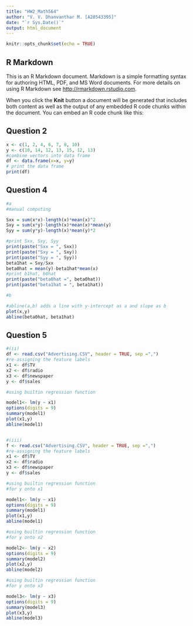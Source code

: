 ```yaml
---
title: "HW2_Math564"
author: "V. V. Dhanvanthar M. [A20543395]"
date: "`r Sys.Date()`"
output: html_document
---
```


```r
knitr::opts_chunk$set(echo = TRUE)
```

## R Markdown

This is an R Markdown document. Markdown is a simple formatting syntax for authoring HTML, PDF, and MS Word documents. For more details on using R Markdown see <http://rmarkdown.rstudio.com>.

When you click the **Knit** button a document will be generated that includes both content as well as the output of any embedded R code chunks within the document. You can embed an R code chunk like this:

## Question 2

```r
x <- c(1, 2, 4, 6, 7, 8, 10)
y <- c(10, 14, 12, 13, 15, 12, 13)
#combine vectors into data frame
df <- data.frame(x=x, y=y)
# print the data frame
print(df)
```

## Question 4

```r
#a
#manual computing

Sxx = sum(x*x)-length(x)*mean(x)^2
Sxy = sum(x*y)-length(x)*mean(x)*mean(y)
Syy = sum(y*y)-length(x)*mean(y)*2

#print Sxx, Sxy, Syy
print(paste("Sxx = ", Sxx))
print(paste("Sxy = ", Sxy))
print(paste("Syy = ", Syy))
beta1hat = Sxy/Sxx
beta0hat = mean(y)-beta1hat*mean(x)
#print b1hat, b0hat
print(paste("beta0hat =", beta0hat))
print(paste("beta1hat = ", beta1hat))

#b

#abline(a,b) adds a line with y-intercept as a and slope as b
plot(x,y)
abline(beta0hat, beta1hat)

```

## Question 5
```r
#(ii)
df <- read.csv("Advertising.CSV", header = TRUE, sep =",")
#re-assigning the feature labels
x1 <- df$TV
x2 <- df$radio
x3 <- df$newspaper
y <- df$sales

#using builtin regression function

model1<- lm(y ~ x1)
options(digits = 9)
summary(model1)
plot(x1,y)
abline(model1)



```

```r
#(iii)
f <- read.csv("Advertising.CSV", header = TRUE, sep =",")
#re-assigning the feature labels
x1 <- df$TV
x2 <- df$radio
x3 <- df$newspaper
y <- df$sales

#using builtin regression function
#for y onto x1

model1<- lm(y ~ x1)
options(digits = 9)
summary(model1)
plot(x1,y)
abline(model1)

#using builtin regression function
#for y onto x2

model2<- lm(y ~ x2)
options(digits = 9)
summary(model2)
plot(x2,y)
abline(model2)

#using builtin regression function
#for y onto x3

model3<- lm(y ~ x3)
options(digits = 9)
summary(model3)
plot(x3,y)
abline(model3)

```

